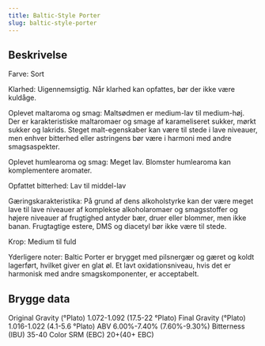 ```yaml
---
title: Baltic-Style Porter
slug: baltic-style-porter
---
```


## Beskrivelse
Farve: Sort

Klarhed: Uigennemsigtig. Når klarhed kan opfattes, bør der ikke være kuldåge.

Oplevet maltaroma og smag: Maltsødmen er medium-lav til medium-høj. Der er karakteristiske maltaromaer og smage af karameliseret sukker, mørkt sukker og lakrids. Steget malt-egenskaber kan være til stede i lave niveauer, men enhver bitterhed eller astringens bør være i harmoni med andre smagsaspekter.

Oplevet humlearoma og smag: Meget lav. Blomster humlearoma kan komplementere aromater.

Opfattet bitterhed: Lav til middel-lav

Gæringskarakteristika: På grund af dens alkoholstyrke kan der være meget lave til lave niveauer af komplekse alkoholaromaer og smagsstoffer og højere niveauer af frugtighed antyder bær, druer eller blommer, men ikke banan. Frugtagtige estere, DMS og diacetyl bør ikke være til stede.

Krop: Medium til fuld

Yderligere noter: Baltic Porter er brygget med pilsnergær og gæret og koldt lagerført, hvilket giver en glat øl. Et lavt oxidationsniveau, hvis det er harmonisk med andre smagskomponenter, er acceptabelt.



## Brygge data
Original Gravity (°Plato) 1.072-1.092 (17.5-22 °Plato)
Final Gravity  (°Plato) 1.016-1.022 (4.1-5.6 °Plato)
ABV 6.00%-7.40% (7.60%-9.30%)
Bitterness (IBU) 35-40
Color SRM (EBC) 20&#43;(40&#43; EBC)					

